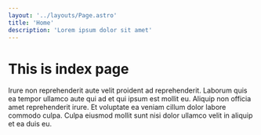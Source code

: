 ```yaml
---
layout: '../layouts/Page.astro'
title: 'Home'
description: 'Lorem ipsum dolor sit amet'
---
```


# This is index page

Irure non reprehenderit aute velit proident ad reprehenderit. Laborum quis ea tempor ullamco aute qui ad et qui ipsum est mollit eu. Aliquip non officia amet reprehenderit irure. Et voluptate ea veniam cillum dolor labore commodo culpa. Culpa eiusmod mollit sunt nisi dolor ullamco velit in aliquip et ea duis eu.
